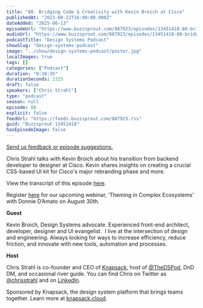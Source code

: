 ```yaml
---
title: "80. Bridging Code & Creativity with Kevin Broich at Cisco"
publishedAt: "2023-08-22T16:00:00.000Z"
dateAdded: "2025-06-13"
episodeUrl: "https://www.buzzsprout.com/887923/episodes/13451418-80-bridging-code-creativity-with-kevin-broich-at-cisco.mp3"
audioUrl: "https://www.buzzsprout.com/887923/episodes/13451418-80-bridging-code-creativity-with-kevin-broich-at-cisco.mp3"
podcastTitle: "Design Systems Podcast"
showSlug: "design-systems-podcast"
image: "../show/design-systems-podcast/poster.jpg"
localImages: true
tags: []
categories: ["Podcast"]
duration: "0:38:35"
durationSeconds: 2315
draft: false
speakers: ["Chris Strahl"]
type: "podcast"
season: null
episode: 80
explicit: false
feedUrl: "https://feeds.buzzsprout.com/887923.rss"
guid: "Buzzsprout-13451418"
hasEpisodeImage: false
---
```

[Send us feedback or episode suggestions.](https://www.buzzsprout.com/twilio/text_messages/887923/open_sms)

Chris Strahl talks with Kevin Broich about his transition from backend developer to designer at Cisco. Kevin shares insights on creating a crucial CSS-based UI kit for Cisco's major rebranding phase and more.

View the transcript of this episode [here](https://docs.google.com/document/d/10oQ4otrvT9Cr6kAc1CFMmVPq-MO2JP5N/edit).

Register [here](https://knapsack-cloud.zoom.us/webinar/register/WN_mT0yPVrNSXOKRH8xrW8ZMg) for our upcoming webinar, ‘Theming in Complex Ecosystems’ with Donnie D’Amato on August 30th. 

**Guest**

Kevin Broich, Design Systems advocate. Experienced front-end architect, developer, designer and UI evangelist.  I live at the intersection of design and engineering. Always looking for ways to increase efficiency, reduce friction, and innovate with new tools, automation and processes.

**Host**

Chris Strahl is co-founder and CEO of [Knapsack](https://www.knapsack.cloud/), host of [@TheDSPod](https://twitter.com/thedspod), DnD DM, and occasional river guide. You can find Chris on Twitter as [@chrisstrahl](https://twitter.com/chrisstrahl) and on [LinkedIn](https://www.linkedin.com/in/chrisstrahl/).

Sponsored by Knapsack, the design system platform that brings teams together. Learn more at [knapsack.cloud](https://www.knapsack.cloud/?utm_source=podcast).
